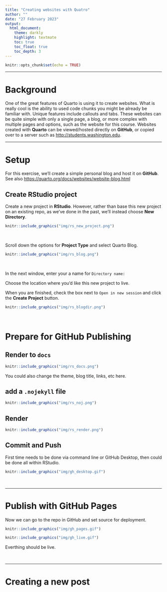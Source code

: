 ```yaml
---
title: "Creating websites with Quatro"
author: ""
date: "27 February 2023"
output:
  html_document:
    theme: darkly
    highlight: textmate
    toc: true
    toc_float: true
    toc_depth: 3
---
```


```r
knitr::opts_chunk$set(echo = TRUE)
```

------------------------------------------------------------------------

# Background

One of the great features of Quarto is using it to create websites. What is really cool is the ability to used code chunks you might be already be familiar with. Unique features include callouts and tabs. These websites can be quite simple with only a single page, a blog, or more complex with multiple pages and options, such as the website for this course. Websites created with **Quarto** can be viewed/hosted directly on **GitHub**, or copied over to a server such as <http://students.washington.edu>.

------------------------------------------------------------------------

# Setup

For this exercise, we'll create a simple personal blog and host it on **GitHub**. See also <https://quarto.org/docs/websites/website-blog.html>

## Create RStudio project

Create a new project in **RStudio**. However, rather than base this new project on an existing repo, as we've done in the past, we'll instead choose **New Directory**.

```r
knitr::include_graphics("img/rs_new_project.png")
```

<br>

Scroll down the options for **Project Type** and select Quarto Blog.

```r
knitr::include_graphics("img/rs_blog.png")
```

<br>

In the next window, enter your a name for `Directory name:`

Choose the location where you'd like this new project to live.

When you are finished, check the box next to `Open in new session` and click the **Create Project** button.

```r
knitr::include_graphics("img/rs_blogdir.png")
```

<br>

# Prepare for GitHub Publishing

## Render to `docs`

```r
knitr::include_graphics("img/rs_docs.png")
```

You could also change the theme, blog title, links, etc here.

## add a `.nojekyll` file

```r
knitr::include_graphics("img/rs_noj.png")
```

## Render

```r
knitr::include_graphics("img/rs_render.png")
```

## Commit and Push

First time needs to be done via command line or GitHub Desktop, then could be done all within RStudio.

```r
knitr::include_graphics("img/gh_desktop.gif")
```

<br>

------------------------------------------------------------------------

# Publish with GitHub Pages

Now we can go to the repo in GitHub and set source for deployment.

```r
knitr::include_graphics("img/gh_pages.gif")
```

```r
knitr::include_graphics("img/gh_live.gif")
```

Everthing should be live. 

<br>

------------------------------------------------------------------------

# Creating a new post


